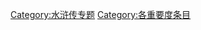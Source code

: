 {{catmore1|[[WikiProject:水浒传|WikiProject:水浒传]]}}
{{cat importance|topic=水浒传|importance=}}
[[Category:水浒传专题|Category:水浒传专题]]
[[Category:各重要度条目|Category:各重要度条目]]
